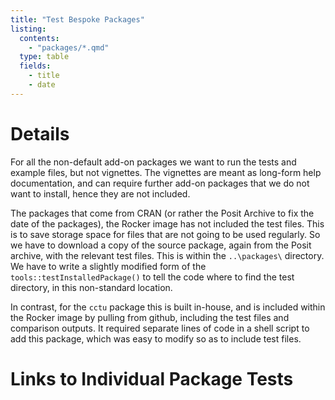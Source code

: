 ```yaml
---
title: "Test Bespoke Packages"
listing:
  contents:
    - "packages/*.qmd"
  type: table
  fields: 
    - title
    - date
---
```


# Details

For all the non-default add-on packages we want to run the tests and example files, but not vignettes. The vignettes are meant as long-form help documentation, and can require further add-on packages that we do not want to install, hence they are not included. 


The packages that come from CRAN (or rather the Posit Archive to fix the date of the packages), the Rocker image has not included the test files. This is to save storage space for files that are not going to be used regularly.  So we have to download a copy of the source package, again from the Posit archive, with the relevant test files.  This is within the `..\packages\` directory.   We have to write a slightly modified form of the `tools::testInstalledPackage()` to tell the code where to find the test directory, in this non-standard location. 

In contrast, for the `cctu` package this is built in-house, and is included within the Rocker image by pulling from github, including the test files and comparison outputs. It required separate lines of code in a shell script to add this package, which was easy to modify so as to include test files.


# Links to Individual Package Tests
